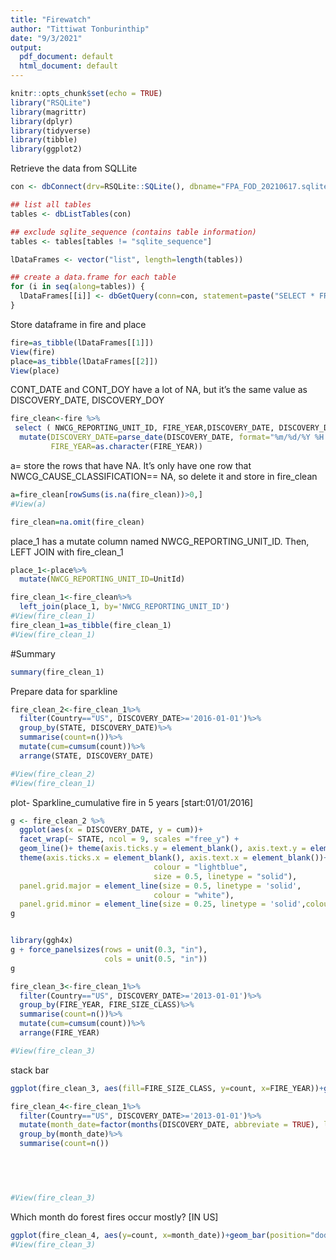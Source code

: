 ---
title: "Firewatch"
author: "Tittiwat Tonburinthip"
date: "9/3/2021"
output:
  pdf_document: default
  html_document: default
---

```{r setup, include=FALSE}
knitr::opts_chunk$set(echo = TRUE)
library("RSQLite")
library(magrittr)
library(dplyr)
library(tidyverse)
library(tibble)
library(ggplot2)
```

Retrieve the data from SQLLite

```{r Retrieve data from SQLlite}
con <- dbConnect(drv=RSQLite::SQLite(), dbname="FPA_FOD_20210617.sqlite")

## list all tables
tables <- dbListTables(con)

## exclude sqlite_sequence (contains table information)
tables <- tables[tables != "sqlite_sequence"]

lDataFrames <- vector("list", length=length(tables))

## create a data.frame for each table
for (i in seq(along=tables)) {
  lDataFrames[[i]] <- dbGetQuery(conn=con, statement=paste("SELECT * FROM '", tables[[i]], "'", sep=""))
}
```

Store dataframe in fire and place

```{r store_data, echo=FALSE}
fire=as_tibble(lDataFrames[[1]])
View(fire)
place=as_tibble(lDataFrames[[2]])
View(place)
```

CONT_DATE and CONT_DOY have a lot of NA, but it's the same value as DISCOVERY_DATE, DISCOVERY_DOY
```{r query, echo=FALSE}
fire_clean<-fire %>%
 select ( NWCG_REPORTING_UNIT_ID, FIRE_YEAR,DISCOVERY_DATE, DISCOVERY_DOY, NWCG_CAUSE_CLASSIFICATION, NWCG_GENERAL_CAUSE, FIRE_SIZE, FIRE_SIZE_CLASS, LATITUDE, LONGITUDE, STATE)%>%
  mutate(DISCOVERY_DATE=parse_date(DISCOVERY_DATE, format="%m/%d/%Y %H:%M"),
         FIRE_YEAR=as.character(FIRE_YEAR))

```

a= store the rows that have NA. It's only have one row that NWCG_CAUSE_CLASSIFICATION== NA, so delete it and store in fire_clean
```{r clean_data, echo=FALSE}
a=fire_clean[rowSums(is.na(fire_clean))>0,]
#View(a)

fire_clean=na.omit(fire_clean)

```

place_1 has a mutate column named NWCG_REPORTING_UNIT_ID.
Then, LEFT JOIN with fire_clean_1
```{r leftjoin, echo=FALSE}
place_1<-place%>%
  mutate(NWCG_REPORTING_UNIT_ID=UnitId)

fire_clean_1<-fire_clean%>%
  left_join(place_1, by='NWCG_REPORTING_UNIT_ID')
#View(fire_clean_1)
fire_clean_1=as_tibble(fire_clean_1)
#View(fire_clean_1)
```
#Summary
```{r summary, echo=FALSE}
summary(fire_clean_1)
```

Prepare data for sparkline

```{r trend_by_state, echo=FALSE}
fire_clean_2<-fire_clean_1%>%
  filter(Country=="US", DISCOVERY_DATE>='2016-01-01')%>%
  group_by(STATE, DISCOVERY_DATE)%>%
  summarise(count=n())%>%
  mutate(cum=cumsum(count))%>%
  arrange(STATE, DISCOVERY_DATE)

#View(fire_clean_2)
#View(fire_clean_1)
```
plot- Sparkline_cumulative fire in 5 years [start:01/01/2016]

```{r plot}
g <- fire_clean_2 %>% 
  ggplot(aes(x = DISCOVERY_DATE, y = cum))+
  facet_wrap(~ STATE, ncol = 9, scales ="free_y") +
  geom_line()+ theme(axis.ticks.y = element_blank(), axis.text.y = element_blank())+
  theme(axis.ticks.x = element_blank(), axis.text.x = element_blank())+theme(panel.background = element_rect(fill = "lightblue",
                                colour = "lightblue",
                                size = 0.5, linetype = "solid"),
  panel.grid.major = element_line(size = 0.5, linetype = 'solid',
                                colour = "white"), 
  panel.grid.minor = element_line(size = 0.25, linetype = 'solid',colour = "white"))+ylab('cumulative frequency of fire')
g


library(ggh4x)
g + force_panelsizes(rows = unit(0.3, "in"),
                     cols = unit(0.5, "in"))
g
```

```{r bar_by_size, echo=FALSE}
fire_clean_3<-fire_clean_1%>%
  filter(Country=="US", DISCOVERY_DATE>='2013-01-01')%>%
  group_by(FIRE_YEAR, FIRE_SIZE_CLASS)%>%
  summarise(count=n())%>%
  mutate(cum=cumsum(count))%>%
  arrange(FIRE_YEAR)

#View(fire_clean_3)
```

stack bar
```{r barplot, echo=FALSE}
ggplot(fire_clean_3, aes(fill=FIRE_SIZE_CLASS, y=count, x=FIRE_YEAR))+geom_bar(position="dodge", stat="identity")+theme_minimal()


```

```{r prepare_data, echo=FALSE}
fire_clean_4<-fire_clean_1%>%
  filter(Country=="US", DISCOVERY_DATE>='2013-01-01')%>%
  mutate(month_date=factor(months(DISCOVERY_DATE, abbreviate = TRUE), levels = month.abb))%>%
  group_by(month_date)%>%
  summarise(count=n())

  
  


#View(fire_clean_3)
```

Which month do forest fires occur mostly? [IN US]
```{r bar_chart, echo=FALSE}
ggplot(fire_clean_4, aes(y=count, x=month_date))+geom_bar(position="dodge", stat="identity")+theme_minimal()+geom_text(aes(label=count), vjust=1.6, color="white",position = position_dodge(0.9), size=3.5)
#View(fire_clean_3)
```